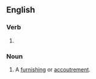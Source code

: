 ==English==

===Verb===
{{head|en|present participle}}

# {{present participle of|outfit|lang=en|nocat=1}}

===Noun===
{{en-noun}}

# {{lb|en|chiefly|in the plural}} A [[furnishing]] or [[accoutrement]].